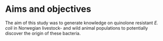 # Aims and objectives

The aim of this study was to generate knowledge on quinolone resistant _E. coli_ in Norwegian livestock- and wild animal populations to potentially discover the origin of these bacteria. 